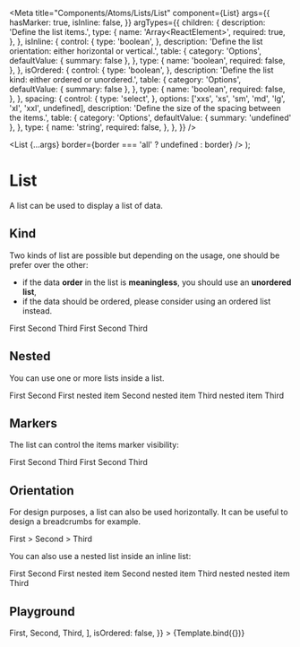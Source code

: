
<Meta
  title="Components/Atoms/Lists/List"
  component={List}
  args={{
    hasMarker: true,
    isInline: false,
  }}
  argTypes={{
    children: {
      description: 'Define the list items.',
      type: {
        name: 'Array<ReactElement<ListItemProps>>',
        required: true,
      },
    },
    isInline: {
      control: {
        type: 'boolean',
      },
      description:
        'Define the list orientation: either horizontal or vertical.',
      table: {
        category: 'Options',
        defaultValue: { summary: false },
      },
      type: {
        name: 'boolean',
        required: false,
      },
    },
    isOrdered: {
      control: {
        type: 'boolean',
      },
      description: 'Define the list kind: either ordered or unordered.',
      table: {
        category: 'Options',
        defaultValue: { summary: false },
      },
      type: {
        name: 'boolean',
        required: false,
      },
    },
    spacing: {
      control: {
        type: 'select',
      },
      options: ['xxs', 'xs', 'sm', 'md', 'lg', 'xl', 'xxl', undefined],
      description: 'Define the size of the spacing between the items.',
      table: {
        category: 'Options',
        defaultValue: { summary: 'undefined' },
      },
      type: {
        name: 'string',
        required: false,
      },
    },
  }}
/>

  <List {...args} border={border === 'all' ? undefined : border} />
);

# List

A list can be used to display a list of data.

## Kind

Two kinds of list are possible but depending on the usage, one should be prefer over the other:

- if the data **order** in the list is **meaningless**, you should use an **unordered list**,
- if the data should be ordered, please consider using an ordered list instead.

<Canvas>
  <Story name="Unordered">
    <List>
      <ListItem>First</ListItem>
      <ListItem>Second</ListItem>
      <ListItem>Third</ListItem>
    </List>
  </Story>
  <Story name="Ordered">
    <List isOrdered>
      <ListItem>First</ListItem>
      <ListItem>Second</ListItem>
      <ListItem>Third</ListItem>
    </List>
  </Story>
</Canvas>

## Nested

You can use one or more lists inside a list.

<Canvas>
  <Story name="Nested">
    <List>
      <ListItem>First</ListItem>
      <ListItem>
        Second
        <List isOrdered>
          <ListItem>First nested item</ListItem>
          <ListItem>Second nested item</ListItem>
          <ListItem>Third nested item</ListItem>
        </List>
      </ListItem>
      <ListItem>Third</ListItem>
    </List>
  </Story>
</Canvas>

## Markers

The list can control the items marker visibility:

<Canvas>
  <Story name="Marker - Visible">
    <List>
      <ListItem>First</ListItem>
      <ListItem>Second</ListItem>
      <ListItem>Third</ListItem>
    </List>
  </Story>
  <Story name="Marker - Hidden">
    <List hasMarker={false}>
      <ListItem>First</ListItem>
      <ListItem>Second</ListItem>
      <ListItem>Third</ListItem>
    </List>
  </Story>
</Canvas>

## Orientation

For design purposes, a list can also be used horizontally. It can be useful to design a breadcrumbs for example.

<Canvas>
  <Story name="Orientation - Inline">
    <List hasMarker={false} isInline isOrdered spacing="xs">
      <ListItem>First</ListItem>
      <ListItem>></ListItem>
      <ListItem>Second</ListItem>
      <ListItem>></ListItem>
      <ListItem>Third</ListItem>
    </List>
  </Story>
</Canvas>

You can also use a nested list inside an inline list:

<Canvas>
  <Story name="Orientation - Inline: Nested">
    <List isInline isOrdered spacing="md">
      <ListItem>First</ListItem>
      <ListItem>
        Second
        <List spacing="sm">
          <ListItem>First nested item</ListItem>
          <ListItem>Second nested item</ListItem>
          <ListItem>Third nested nested item</ListItem>
        </List>
      </ListItem>
      <ListItem>Third</ListItem>
    </List>
  </Story>
</Canvas>

## Playground

<Canvas>
  <Story
    name="Playground"
    args={{
      children: [
        <ListItem key="first">First</ListItem>,
        <ListItem key="second">Second</ListItem>,
        <ListItem key="third">Third</ListItem>,
      ],
      isOrdered: false,
    }}
  >
    {Template.bind({})}
  </Story>
</Canvas>

<ArgsTable story="Playground" />
